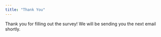 ```yaml
---
title: "Thank You"
---
```


Thank you for filling out the survey!  We will be sending you the next email shortly.

